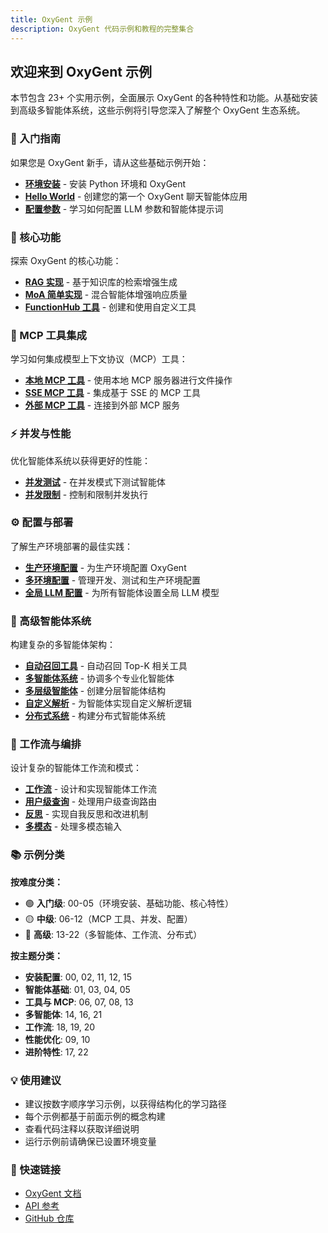 ```yaml
---
title: OxyGent 示例
description: OxyGent 代码示例和教程的完整集合
---
```


## 欢迎来到 OxyGent 示例

本节包含 23+ 个实用示例，全面展示 OxyGent 的各种特性和功能。从基础安装到高级多智能体系统，这些示例将引导您深入了解整个 OxyGent 生态系统。

### 🚀 入门指南

如果您是 OxyGent 新手，请从这些基础示例开始：

- **[环境安装](/examples/00_environment-setup)** - 安装 Python 环境和 OxyGent
- **[Hello World](/examples/01_hello-world)** - 创建您的第一个 OxyGent 聊天智能体应用
- **[配置参数](/examples/02_configuration)** - 学习如何配置 LLM 参数和智能体提示词

### 🎯 核心功能

探索 OxyGent 的核心功能：

- **[RAG 实现](/examples/03_rag)** - 基于知识库的检索增强生成
- **[MoA 简单实现](/examples/04_moa-implementation)** - 混合智能体增强响应质量
- **[FunctionHub 工具](/examples/05_functionhub-tools)** - 创建和使用自定义工具

### 🔧 MCP 工具集成

学习如何集成模型上下文协议（MCP）工具：

- **[本地 MCP 工具](/examples/06_local-mcp-tools)** - 使用本地 MCP 服务器进行文件操作
- **[SSE MCP 工具](/examples/07_sse-mcp-tools)** - 集成基于 SSE 的 MCP 工具
- **[外部 MCP 工具](/examples/08_external-mcp-tools)** - 连接到外部 MCP 服务

### ⚡ 并发与性能

优化智能体系统以获得更好的性能：

- **[并发测试](/examples/09_concurrent-testing)** - 在并发模式下测试智能体
- **[并发限制](/examples/10_concurrency-limits)** - 控制和限制并发执行

### ⚙️ 配置与部署

了解生产环境部署的最佳实践：

- **[生产环境配置](/examples/11_production-config)** - 为生产环境配置 OxyGent
- **[多环境配置](/examples/12_multi-environment-config)** - 管理开发、测试和生产环境配置
- **[全局 LLM 配置](/examples/15_global-llm-config)** - 为所有智能体设置全局 LLM 模型

### 🤖 高级智能体系统

构建复杂的多智能体架构：

- **[自动召回工具](/examples/13_auto-recall-tools)** - 自动召回 Top-K 相关工具
- **[多智能体系统](/examples/14_multi-agent)** - 协调多个专业化智能体
- **[多层级智能体](/examples/16_multi-level-agents)** - 创建分层智能体结构
- **[自定义解析](/examples/17_custom-parsing)** - 为智能体实现自定义解析逻辑
- **[分布式系统](/examples/21_distributed)** - 构建分布式智能体系统

### 🔄 工作流与编排

设计复杂的智能体工作流和模式：

- **[工作流](/examples/18_workflow)** - 设计和实现智能体工作流
- **[用户级查询](/examples/19_user-level-query)** - 处理用户级查询路由
- **[反思](/examples/20_reflexion)** - 实现自我反思和改进机制
- **[多模态](/examples/22_multimodal)** - 处理多模态输入

### 📚 示例分类

**按难度分类：**
- 🟢 **入门级**: 00-05（环境安装、基础功能、核心特性）
- 🟡 **中级**: 06-12（MCP 工具、并发、配置）
- 🔴 **高级**: 13-22（多智能体、工作流、分布式）

**按主题分类：**
- **安装配置**: 00, 02, 11, 12, 15
- **智能体基础**: 01, 03, 04, 05
- **工具与 MCP**: 06, 07, 08, 13
- **多智能体**: 14, 16, 21
- **工作流**: 18, 19, 20
- **性能优化**: 09, 10
- **进阶特性**: 17, 22

### 💡 使用建议

- 建议按数字顺序学习示例，以获得结构化的学习路径
- 每个示例都基于前面示例的概念构建
- 查看代码注释以获取详细说明
- 运行示例前请确保已设置环境变量

### 🔗 快速链接

- [OxyGent 文档](/)
- [API 参考](/api)
- [GitHub 仓库](https://github.com/jd-opensource/OxyGent)
